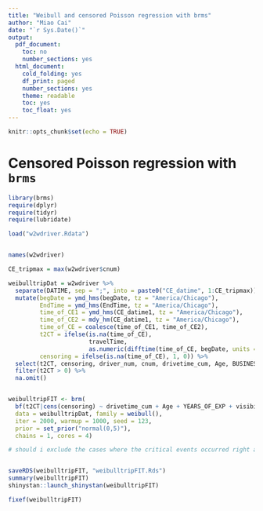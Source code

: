```yaml
---
title: "Weibull and censored Poisson regression with brms"
author: "Miao Cai"
date: "`r Sys.Date()`"
output:
  pdf_document:
    toc: no
    number_sections: yes
  html_document:
    cold_folding: yes
    df_print: paged
    number_sections: yes
    theme: readable
    toc: yes
    toc_float: yes
---
```


```r
knitr::opts_chunk$set(echo = TRUE)
```

# Censored Poisson regression with `brms`

```r
library(brms)
require(dplyr)
require(tidyr)
require(lubridate)

load("w2wdriver.Rdata")


names(w2wdriver)

CE_tripmax = max(w2wdriver$cnum)

weibulltripDat = w2wdriver %>% 
  separate(DATIME, sep = ";", into = paste0("CE_datime", 1:CE_tripmax)) %>%  
  mutate(begDate = ymd_hms(begDate, tz = "America/Chicago"), 
         EndTime = ymd_hms(EndTime, tz = "America/Chicago"),
         time_of_CE1 = ymd_hms(CE_datime1, tz = "America/Chicago"),
         time_of_CE2 = mdy_hm(CE_datime1, tz = "America/Chicago"),
         time_of_CE = coalesce(time_of_CE1, time_of_CE2),
         t2CT = ifelse(is.na(time_of_CE), 
                       travelTime,
                       as.numeric(difftime(time_of_CE, begDate, units = "hours"))),
         censoring = ifelse(is.na(time_of_CE), 1, 0)) %>% 
  select(t2CT, censoring, driver_num, cnum, drivetime_cum, Age, BUSINESS_UNIT, YEARS_OF_EXP, visibility, precipIntensity, precipProbability) %>% 
  filter(t2CT > 0) %>% 
  na.omit()


weibulltripFIT <- brm(
  bf(t2CT|cens(censoring) ~ drivetime_cum + Age + YEARS_OF_EXP + visibility + precipIntensity + precipProbability + BUSINESS_UNIT + (1 + drivetime_cum|driver_num)),
  data = weibulltripDat, family = weibull(), 
  iter = 2000, warmup = 1000, seed = 123,
  prior = set_prior("normal(0,5)"),
  chains = 1, cores = 4)

# should i exclude the cases where the critical events occurred right at the beginning the trip (t2CT = 0). This cannot be a Weibull distribution outcome!


saveRDS(weibulltripFIT, "weibulltripFIT.Rds")
summary(weibulltripFIT)
shinystan::launch_shinystan(weibulltripFIT)

fixef(weibulltripFIT)
```

